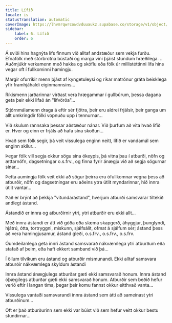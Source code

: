 ```yaml
---
title: Lífið
locale: is
statusTranslation: automatic
coverImage: https://lhvmrqwrcowdvduuaukz.supabase.co/storage/v1/object/public/strapi-uploads/small_cover-tratado-de-psicologia-revolucionaria.webp-5e15e1cec4e0ebebcde5d7fc7565d8fd.webp
sidebar:
    label: 6. Lífið
    order: 6
---
```

Á sviði hins hagnýta lífs finnum við alltaf andstæður sem vekja furðu. Efnafólk með stórbrotna bústaði og marga vini þjáist stundum hræðilega. .. Auðmjúkir verkamenn með hakka og skóflu eða fólk úr millistéttinni lifa hins vegar oft í fullkominni hamingju.

Margir ofurríkir menn þjást af kyngetuleysi og ríkar matrónur gráta beisklega yfir framhjáhaldi eiginmannsins...

Ríkismenn jarðarinnar virðast vera hrægammar í gullbúrum, þessa dagana geta þeir ekki lifað án "lífvörða"...

Stjórnmálamenn draga á eftir sér fjötra, þeir eru aldrei frjálsir, þeir ganga um allt umkringdir fólki vopnuðu upp í tennurnar...

Við skulum rannsaka þessar aðstæður nánar. Við þurfum að vita hvað lífið er. Hver og einn er frjáls að hafa sína skoðun...

Hvað sem fólk segir, þá veit vissulega enginn neitt, lífið er vandamál sem enginn skilur...

Þegar fólk vill segja okkur sögu sína ókeypis, þá vitna þau í atburði, nöfn og ættarnöfn, dagsetningar o.s.frv., og finna fyrir ánægju við að segja sögurnar sínar...

Þetta aumingja fólk veit ekki að sögur þeirra eru ófullkomnar vegna þess að atburðir, nöfn og dagsetningar eru aðeins ytra útlit myndarinnar, hið innra útlit vantar...

Það er brýnt að þekkja "vitundarástand", hverjum atburði samsvarar tiltekið andlegt ástand.

Ástandið er innra og atburðirnir ytri, ytri atburðir eru ekki allt...

Með innra ástandi er átt við góða eða slæma skapgerð, áhyggjur, þunglyndi, hjátrú, ótta, tortryggni, miskunn, sjálfsálit, ofmat á sjálfum sér; ástand þess að vera hamingjusamur, ástand gleði, o.s.frv., o.s.frv., o.s.frv.

Óumdeilanlega geta innri ástand samsvarað nákvæmlega ytri atburðum eða stafað af þeim, eða haft ekkert samband við þá...

Í öllum tilvikum eru ástand og atburðir mismunandi. Ekki alltaf samsvara atburðir nákvæmlega skyldum ástandi

Innra ástand ánægjulegs atburðar gæti ekki samsvarað honum. Innra ástand óþægilegs atburðar gæti ekki samsvarað honum. Atburðir sem beðið hefur verið eftir í langan tíma, þegar þeir komu fannst okkur eitthvað vanta...

Vissulega vantaði samsvarandi innra ástand sem átti að sameinast ytri atburðinum...

Oft er það atburðurinn sem ekki var búist við sem hefur veitt okkur bestu stundirnar...


